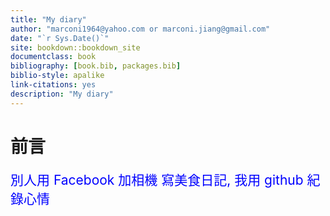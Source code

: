 ```yaml
--- 
title: "My diary"
author: "marconi1964@yahoo.com or marconi.jiang@gmail.com"
date: "`r Sys.Date()`"
site: bookdown::bookdown_site
documentclass: book
bibliography: [book.bib, packages.bib]
biblio-style: apalike
link-citations: yes
description: "My diary"
---
```


# 前言
  
<span style="color:blue; font-size:1.5em"> 別人用 Facebook 加相機 寫美食日記, 我用 github 紀錄心情</span>

